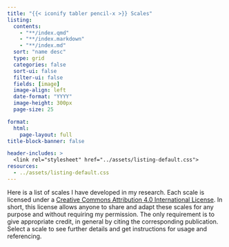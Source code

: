 ```yaml
---
title: "{{< iconify tabler pencil-x >}} Scales"
listing: 
  contents: 
    - "**/index.qmd"
    - "**/index.markdown"
    - "**/index.md"
  sort: "name desc"
  type: grid
  categories: false
  sort-ui: false
  filter-ui: false
  fields: [image]
  image-align: left
  date-format: "YYYY"
  image-height: 300px
  page-size: 25

format: 
  html: 
    page-layout: full
title-block-banner: false

header-includes: >
  <link rel="stylesheet" href="../assets/listing-default.css">
resources:
  - ../assets/listing-default.css
---
```


Here is a list of scales I have developed in my research. Each scale is licensed under a [Creative Commons Attribution 4.0 International License](http://creativecommons.org/licenses/by/4.0/){.external target="_blank"}. In short, this license allows anyone to share and adapt these scales for any purpose and without requiring my permission. The only requirement is to give appropriate credit, in general by citing the corresponding publication. Select a scale to see further details and get instructions for usage and referencing.
